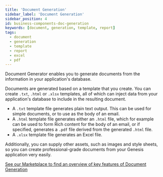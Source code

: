 ```yaml
---
title: 'Document Generation'
sidebar_label: 'Document Generation'
sidebar_position: 4
id: business-components-doc-generation
keywords: [document, generation, template, report]
tags:
  - document
  - generation
  - template
  - report
  - excel
  - pdf
---
```


Document Generator enables you to generate documents from the information in your application's database.

Documents are generated based on a template that you create. You can create `.txt`, `.html` or  `.xlsx` templates, all of which can inject data from your application's database to include in the resulting document. 

- A `.txt` template file generates plain text output. This can be used for simple documents, or to use as the body of an email.
- A `.html` template file generates either an `.html` file, which for example can be used to form Rich content for the body of an email, or if specified, generates a `.pdf` file derived from the generated `.html` file.
- A `.xlsx` template file generates an Excel file.

Additionally, you can supply other assets, such as images and style sheets, so you can create professional-grade documents from your Genesis application very easily.

[See our Marketplace to find an overview of key features of Document Generation](https://genesis.global/marketplace/document-generation/)
